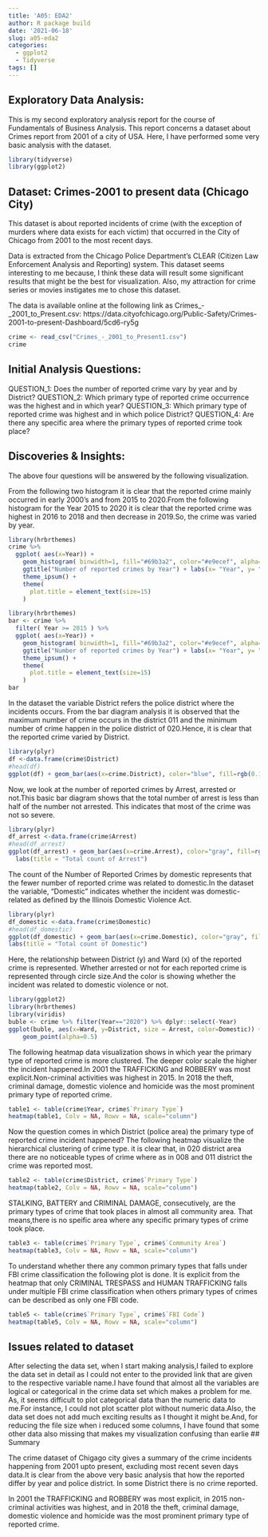 ```yaml
---
title: 'A05: EDA2'
author: R package build
date: '2021-06-18'
slug: a05-eda2
categories:
  - ggplot2
  - Tidyverse
tags: []
---
```

## Exploratory Data Analysis:
This is my second exploratory analysis report for the course of Fundamentals of Business Analysis. This report concerns a dataset about Crimes report from 2001 of a city of USA. Here, I have performed some very basic analysis with the dataset.
```r
library(tidyverse)
library(ggplot2)
```
## Dataset: Crimes-2001 to present data (Chicago City) 

This dataset is about reported incidents of crime (with the exception of murders where data exists for each victim) that occurred in the City of Chicago from 2001 to the most recent days. 

Data is extracted from the Chicago Police Department's CLEAR (Citizen Law Enforcement Analysis and Reporting) system.
This dataset seems interesting to me because, I think these data will result some significant results that might be the best for visualization. Also, my attraction for crime series or movies instigates me to chose this dataset.  

The data is available online at the following link as Crimes_-_2001_to_Present.csv: https://data.cityofchicago.org/Public-Safety/Crimes-2001-to-present-Dashboard/5cd6-ry5g 
```r
crime <- read_csv("Crimes_-_2001_to_Present1.csv")
crime
```
## Initial Analysis Questions:

QUESTION_1: Does the number of reported crime vary by year and by District?
QUESTION_2: Which primary type of reported crime occurrence was the highest and in which year?
QUESTION_3: Which primary type of reported crime was highest and in which police District?
QUESTION_4: Are there any specific area where the primary types of reported crime took place?

## Discoveries & Insights:

The above four questions will be answered by the following visualization.

From the following two histogram it is clear that the reported crime mainly occurred in early 2000's and from 2015 to 2020.From the following histogram for the Year 2015 to 2020 it is clear that the reported crime was highest in 2016 to 2018 and then decrease in 2019.So, the crime was varied by year.
```r
library(hrbrthemes)
crime %>%
  ggplot( aes(x=Year)) +
    geom_histogram( binwidth=1, fill="#69b3a2", color="#e9ecef", alpha=0.9) +
    ggtitle("Number of reported crimes by Year") + labs(x= "Year", y= "Count") +
    theme_ipsum() +
    theme(
      plot.title = element_text(size=15)
    )
```

```r
library(hrbrthemes)
bar <- crime %>%
  filter( Year >= 2015 ) %>%
  ggplot( aes(x=Year)) +
    geom_histogram( binwidth=1, fill="#69b3a2", color="#e9ecef", alpha=0.9) +
    ggtitle("Number of reported crimes by Year") + labs(x= "Year", y= "Count") +
    theme_ipsum() +
    theme(
      plot.title = element_text(size=15)
    )
bar  
```
In the dataset the variable District refers the police district where the incidents occurs. From the bar diagram analysis it is observed that the maximum number of crime occurs in the district 011 and the minimum number of crime happen in the police district of 020.Hence, it is clear that the reported crime varied by District.
```r
library(plyr)
df <-data.frame(crime$District)
#head(df)
ggplot(df) + geom_bar(aes(x=crime.District), color="blue", fill=rgb(0.1,0.4,0.5,0.7))
```
Now, we look at the number of reported crimes by Arrest, arrested or not.This basic bar diagram shows that the total number of arrest is less than half of the number not arrested. This indicates that most of the crime was not so severe.  
```r
library(plyr) 
df_arrest <-data.frame(crime$Arrest)
#head(df_arrest)
ggplot(df_arrest) + geom_bar(aes(x=crime.Arrest), color="gray", fill=rgb(0.1,0.4,0.5,0.7)) +
  labs(title = "Total count of Arrest")
```
The count of the Number of Reported Crimes by domestic represents that the fewer number of reported crime was related to domestic.In the dataset the variable, "Domestic" indicates whether the incident was domestic-related as defined by the Illinois Domestic Violence Act. 
```r
library(plyr)
df_domestic <-data.frame(crime$Domestic)
#head(df_domestic)
ggplot(df_domestic) + geom_bar(aes(x=crime.Domestic), color="gray", fill=rgb(0.1,0.4,0.5,0.7)) +
labs(title = "Total count of Domestic")
```
Here, the relationship between District (y) and Ward (x) of the reported crime is represented. Whether arrested or not for each reported crime is represented through circle size.And the color is showing whether the incident was related to domestic violence or not. 
```r
library(ggplot2)
library(hrbrthemes)
library(viridis)
buble <- crime %>% filter(Year=="2020") %>% dplyr::select(-Year)
ggplot(buble, aes(x=Ward, y=District, size = Arrest, color=Domestic)) +
    geom_point(alpha=0.5)
```
The following heatmap data visualization shows in which year the primary type of reported crime is more clustered. The deeper color scale the higher the incident happened.In 2001 the TRAFFICKING and ROBBERY was most explicit.Non-criminal activities was highest in 2015. In 2018 the theft, criminal damage, domestic violence and homicide was the most prominent primary type of reported crime.   

```r
table1 <- table(crime$Year, crime$`Primary Type`)
heatmap(table1, Colv = NA, Rowv = NA, scale="column")
```
Now the question comes in which District (police area) the primary type of reported crime incident happened?
The following heatmap visualize the hierarchical clustering of crime type. it is clear that, in 020 district area there are no noticeable types of crime where as in 008 and 011 district the crime was reported most.
```r
table2 <- table(crime$District, crime$`Primary Type`)
heatmap(table2, Colv = NA, Rowv = NA, scale="column")
```
STALKING, BATTERY and CRIMINAL DAMAGE, consecutively, are the primary types of crime that took places in almost all community area. That means,there is no speific area where any specific primary types of crime took place. 
```r
table3 <- table(crime$`Primary Type`, crime$`Community Area`)
heatmap(table3, Colv = NA, Rowv = NA, scale="column")
```
To understand whether there any common primary types that falls under FBI crime classification the following plot is done. It is explicit from the heatmap that only CRIMINAL TRESPASS and HUMAN TRAFFICKING falls under multiple FBI crime classification when others primary types of crimes can be described as only one FBI code. 
```r
table5 <- table(crime$`Primary Type`, crime$`FBI Code`)
heatmap(table5, Colv = NA, Rowv = NA, scale="column")
```
## Issues related to dataset 

After selecting the data set, when I start making analysis,I failed to explore the data set in detail as I could not enter to the provided link that are given to the respective variable name.I have found that almost all the variables are logical or categorical in the crime data set which makes a problem for me. As, it seems difficult to plot categorical data than the numeric data to me.For instance, I could not plot scatter plot without numeric data.Also, the data set does not add much exciting results as I thought it might be.And, for reducing the file size when i reduced some columns, I have found that some other data also missing that makes my visualization confusing than earlie
## Summary 

The crime dataset of Chigago city gives a summary of the crime incidents happening from 2001 upto present, excluding most recent seven days data.It is clear from the above very basic analysis that how the reported differ by year and police district. In some District there is no crime reported. 

In 2001 the TRAFFICKING and ROBBERY was most explicit, in 2015 non-criminal activities was highest, and in 2018 the theft, criminal damage, domestic violence and homicide was the most prominent primary type of reported crime.